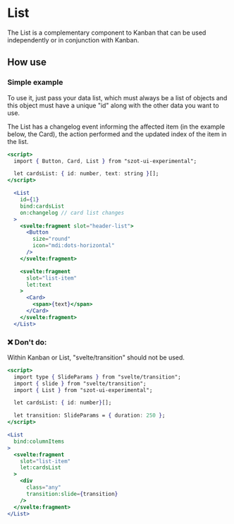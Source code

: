 
<Meta of={ListStories} />

# List

The List is a complementary component to Kanban that can be used independently or in conjunction
with Kanban.

<ArgTypes of={List} />

## How use

### Simple example

To use it, just pass your data list, which must always be a list of objects and this object must
have a unique "id" along with the other data you want to use.

The List has a changelog event informing the affected item (in the example below, the Card), the
action performed and the updated index of the item in the list.

```jsx
<script>
  import { Button, Card, List } from "szot-ui-experimental";

  let cardsList: { id: number, text: string }[];
</script>

  <List
    id={1}
    bind:cardsList
    on:changelog // card list changes
  >
    <svelte:fragment slot="header-list">
      <Button
        size="round"
        icon="mdi:dots-horizontal"
      />
    </svelte:fragment>

    <svelte:fragment
      slot="list-item"
      let:text
    >
      <Card>
        <span>{text}</span>
      </Card>
    </svelte:fragment>
  </List>
```

### ❌ Don't do:

Within Kanban or List, "svelte/transition" should not be used.

```jsx
<script>
  import type { SlideParams } from "svelte/transition";
  import { slide } from "svelte/transition";
  import { List } from "szot-ui-experimental";

  let cardsList: { id: number}[];

  let transition: SlideParams = { duration: 250 };
</script>

<List
  bind:columnItems
>
  <svelte:fragment
    slot="list-item"
    let:cardsList
  >
    <div
      class="any"
      transition:slide={transition}
    />
  </svelte:fragment>
</List>
```
